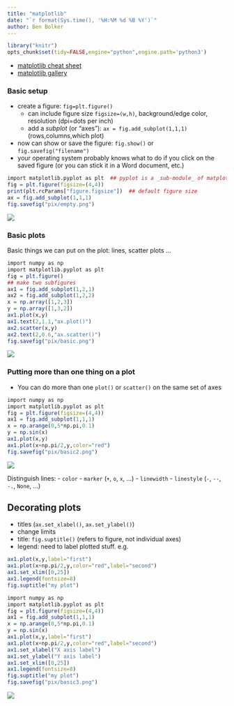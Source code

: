 ```yaml
---
title: "matplotlib"
date: "`r format(Sys.time(), '%H:%M %d %B %Y')`"
author: Ben Bolker
---
```


```r
library("knitr")
opts_chunk$set(tidy=FALSE,engine="python",engine.path='python3')
```

- [matplotlib cheat sheet](https://bit.ly/python_cs)
- [matplotlib gallery](http://matplotlib.org/gallery.html)

### Basic setup

- create a figure: `fig=plt.figure()`
   - can include figure size `figsize=(w,h)`, background/edge color, resolution (dpi=dots per inch)
   - add a *subplot* (or "axes"): `ax = fig.add_subplot(1,1,1)` (rows,columns,which plot)
- now can show or save the figure: `fig.show()` or `fig.savefig("filename")`
- your operating system probably knows what to do if you click on the saved figure (or you can stick it in a Word document, etc.)


```r
import matplotlib.pyplot as plt  ## pyplot is a _sub-module_ of matplotlib
fig = plt.figure(figsize=(4,4))
print(plt.rcParams["figure.figsize"])  ## default figure size
ax = fig.add_subplot(1,1,1)
fig.savefig("pix/empty.png")
```
![](pix/empty.png)

### Basic plots

Basic things we can put on the plot: lines, scatter plots ...

```r
import numpy as np
import matplotlib.pyplot as plt
fig = plt.figure()
## make two subfigures
ax1 = fig.add_subplot(1,2,1)
ax2 = fig.add_subplot(1,2,2)
x = np.array([1,2,3])
y = np.array([1,3,2])
ax1.plot(x,y)
ax1.text(2,1.1,"ax.plot()")
ax2.scatter(x,y)
ax2.text(2,0.6,"ax.scatter()")
fig.savefig("pix/basic.png")
```
![](pix/basic.png)

### Putting more than one thing on a plot

- You can do more than one `plot()` or `scatter()` on the same set of axes 
```r
import numpy as np
import matplotlib.pyplot as plt
fig = plt.figure(figsize=(4,4))
ax1 = fig.add_subplot(1,1,1)
x = np.arange(0,5*np.pi,0.1)
y = np.sin(x)
ax1.plot(x,y)
ax1.plot(x+np.pi/2,y,color="red")
fig.savefig("pix/basic2.png")
```
![](pix/basic2.png)

Distinguish lines: 
- `color`
- `marker` (`+`, `o`, `x`, ...)
- `linewidth`
- `linestyle` (`-`, `--`, `-.`, `None`, ...)

## Decorating plots 

- titles (`ax.set_xlabel()`, `ax.set_ylabel()`)
- change limits
- title: `fig.suptitle()` (refers to figure, not individual axes)
- legend: need to label plotted stuff. e.g.
```r
ax1.plot(x,y,label="first")
ax1.plot(x+np.pi/2,y,color="red",label="second")
ax1.set_xlim([0,25])
ax1.legend(fontsize=8)
fig.suptitle("my plot")
```

```r
import numpy as np
import matplotlib.pyplot as plt
fig = plt.figure(figsize=(4,4))
ax1 = fig.add_subplot(1,1,1)
x = np.arange(0,5*np.pi,0.1)
y = np.sin(x)
ax1.plot(x,y,label="first")
ax1.plot(x+np.pi/2,y,color="red",label="second")
ax1.set_xlabel("X axis label")
ax1.set_ylabel("Y axis label")
ax1.set_xlim([0,25])
ax1.legend(fontsize=8)
fig.suptitle("my plot")
fig.savefig("pix/basic3.png")
```
![](pix/basic3.png)

